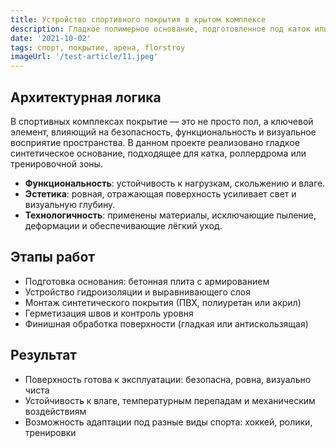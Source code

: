 ```yaml
---
title: Устройство спортивного покрытия в крытом комплексе
description: Гладкое полимерное основание, подготовленное под каток или тренировочную зону
date: '2021-10-02'
tags: спорт, покрытие, арена, florstroy
imageUrl: '/test-article/11.jpeg'
---
```


<Quote
  content="Покрытие выполнено с высокой точностью, обеспечивающей безопасность, отражение света и комфорт для спортсменов."
  author="FlorStroy"
  cite="https://florstroy.ru/"
/>

## Архитектурная логика

В спортивных комплексах покрытие — это не просто пол, а ключевой элемент, влияющий на безопасность, функциональность и визуальное восприятие пространства. В данном проекте реализовано гладкое синтетическое основание, подходящее для катка, роллердрома или тренировочной зоны.

- **Функциональность**: устойчивость к нагрузкам, скольжению и влаге.
- **Эстетика**: ровная, отражающая поверхность усиливает свет и визуальную глубину.
- **Технологичность**: применены материалы, исключающие пыление, деформации и обеспечивающие лёгкий уход.

## Этапы работ

- Подготовка основания: бетонная плита с армированием
- Устройство гидроизоляции и выравнивающего слоя
- Монтаж синтетического покрытия (ПВХ, полиуретан или акрил)
- Герметизация швов и контроль уровня
- Финишная обработка поверхности (гладкая или антискользящая)

<ArticleImage src="/test-article/11.jpeg" alt="Спортивное покрытие в крытом комплексе" />

## Результат

- Поверхность готова к эксплуатации: безопасна, ровна, визуально чиста
- Устойчивость к влаге, температурным перепадам и механическим воздействиям
- Возможность адаптации под разные виды спорта: хоккей, ролики, тренировки

<Quote
  content="Покрытие выдерживает ежедневную нагрузку, легко моется и визуально усиливает пространство арены."
  author="Технический специалист FlorStroy"
  cite="https://florstroy.ru/"
/>

